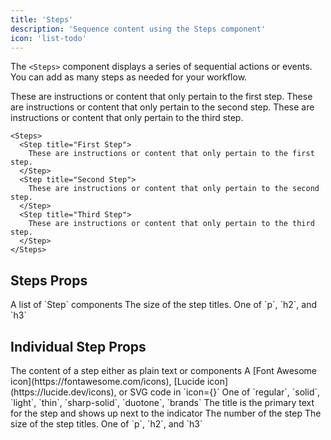 ```yaml
---
title: 'Steps'
description: 'Sequence content using the Steps component'
icon: 'list-todo'
---
```


The `<Steps>` component displays a series of sequential actions or events. You can add as many steps as needed for your workflow.

<Steps>
  <Step title="First Step">
    These are instructions or content that only pertain to the first step.
  </Step>
  <Step title="Second Step">
    These are instructions or content that only pertain to the second step.
  </Step>
  <Step title="Third Step">
    These are instructions or content that only pertain to the third step.
  </Step>
</Steps>

<RequestExample>

```mdx Steps Example
<Steps>
  <Step title="First Step">
    These are instructions or content that only pertain to the first step.
  </Step>
  <Step title="Second Step">
    These are instructions or content that only pertain to the second step.
  </Step>
  <Step title="Third Step">
    These are instructions or content that only pertain to the third step.
  </Step>
</Steps>
```

</RequestExample>

## Steps Props

<ResponseField name="children" type="ReactElement<StepProps>[]" required>
  A list of `Step` components
</ResponseField>

<ResponseField name="titleSize" type="string" default="p">
  The size of the step titles. One of `p`, `h2`, and `h3`
</ResponseField>

## Individual Step Props

<ResponseField name="children" type="string | ReactNode" required>
  The content of a step either as plain text or components
</ResponseField>

<ResponseField name="icon" type="string or svg">
  A [Font Awesome icon](https://fontawesome.com/icons), [Lucide icon](https://lucide.dev/icons), or SVG code in `icon={}`
</ResponseField>

<ResponseField name="iconType" type="string">
  One of `regular`, `solid`, `light`, `thin`, `sharp-solid`, `duotone`, `brands`
</ResponseField>

<ResponseField name="title" type="string">
  The title is the primary text for the step and shows up next to the indicator
</ResponseField>

<ResponseField name="stepNumber" type="number">
  The number of the step
</ResponseField>

<ResponseField name="titleSize" type="string" default="p">
  The size of the step titles. One of `p`, `h2`, and `h3`
</ResponseField>
